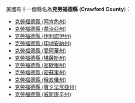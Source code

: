 美國有十一個縣名為'''克勞福德縣''' ('''Crawford County''')：
* [[克勞福德縣_(阿肯色州)|克勞福德縣 (阿肯色州)]]
* [[克勞福德縣_(喬治亞州)|克勞福德縣 (喬治亞州)]]
* [[克勞福德縣_(伊利諾伊州)|克勞福德縣 (伊利諾伊州)]]
* [[克勞福德縣_(印地安納州)|克勞福德縣 (印地安納州)]]
* [[克勞福德縣_(愛阿華州)|克勞福德縣 (愛阿華州)]]
* [[克勞福德縣_(堪薩斯州)|克勞福德縣 (堪薩斯州)]]
* [[克勞福德縣_(密歇根州)|克勞福德縣 (密歇根州)]]
* [[克勞福德縣_(密蘇里州)|克勞福德縣 (密蘇里州)]]
* [[克勞福德縣_(俄亥俄州)|克勞福德縣 (俄亥俄州)]]
* [[克勞福德縣_(賓夕法尼亞州)|克勞福德縣 (賓夕法尼亞州)]]
* [[克勞福德縣_(威斯康辛州)|克勞福德縣 (威斯康辛州)]]
{{disambig|K克勞福德縣|Cat=五字县名消歧义}}